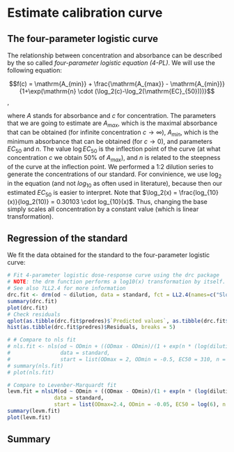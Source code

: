 # Estimate calibration curve {#calibration}
## The four-parameter logistic curve
The relationship between concentration and absorbance can be described by the so called _four-parameter logistic equation (4-PL)_. We will use the following equation:

$$f(c) =  \mathrm{A_{min}} + \frac{\mathrm{A_{max}} - \mathrm{A_{min}}}{1+\exp(\mathrm{n} \cdot (\log_2(c)-\log_2(\mathrm{EC}_{50})))}$$,

where $A$ stands for absorbance and $c$ for concentration. The parameters that we are going to estimate are $A_{max}$, which is the maximal absorbance that can be obtained (for infinite concentration $c \rightarrow \infty$), $A_{min}$, which is the minimum absorbance that can be obtained (for $c \rightarrow 0$), and parameters $EC_{50}$ and $n$. The value $\log EC_{50}$ is the inflection point of the curve (at what concentration $c$ we obtain 50% of $A_{max}$), and $n$ is related to the steepness of the curve at the inflection point. We performed a 1:2 dilution series to generate the concentrations of our standard. For convinience, we use $\log_2$ in the equation (and not $log_10$ as often used in literature), because then our estimated $EC_{50}$ is easier to interpret. Note that $\log_2(x) = \frac{log_{10}(x)}{log_2(10)} = 0.30103 \cdot log_{10}(x)$. Thus, changing the base simply scales all concentration by a constant value (which is linear transformation).

## Regression of the standard
We fit the data obtained for the standard to the four-parameter logistic curve:
```r
# Fit 4-parameter logistic dose-response curve using the drc package
# NOTE: the drm function performs a log10(x) transformation by itself. This is crucial to obtain robust fit results. 
# See also ?LL2.4 for more information
drc.fit <- drm(od ~ dilution, data = standard, fct = LL2.4(names=c("Slope", "Lower", "Upper", "ED50")))
summary(drc.fit)
plot(drc.fit)
# Check residuals
qplot(as.tibble(drc.fit$predres)$`Predicted values`, as.tibble(drc.fit$predres)$Residuals)
hist(as.tibble(drc.fit$predres)$Residuals, breaks = 5)

# # Compare to nls fit
# nls.fit <- nls(od ~ ODmin + ((ODmax - ODmin)/(1 + exp(n * (log(dilution) - log(EC50))))), 
#                data = standard,
#                start = list(ODmax = 2, ODmin = -0.5, EC50 = 310, n = -1))
# summary(nls.fit)
# plot(nls.fit)

# Compare to Levenber-Marquardt fit
levm.fit = nlsLM(od ~ ODmin + ((ODmax - ODmin)/(1 + exp(n * (log(dilution) - log(EC50))))), 
               data = standard,
               start = list(ODmax=2.4, ODmin = -0.05, EC50 = log(6), n = -1))
summary(levm.fit)
plot(levm.fit)
```

## Summary 